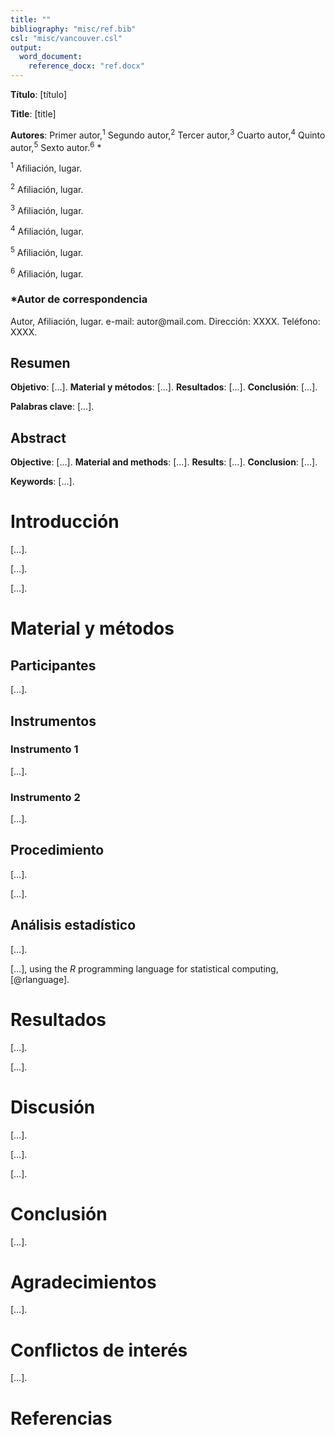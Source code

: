 ```yaml
---
title: ""
bibliography: "misc/ref.bib"
csl: "misc/vancouver.csl"
output: 
  word_document:
    reference_docx: "ref.docx"
---
```


**Título**: [título]

**Title**: [title]

**Autores**: Primer autor,^1^ Segundo autor,^2^ Tercer autor,^3^ Cuarto autor,^4^ Quinto autor,^5^ Sexto autor.^6^ \*

::: {custom-style="Afiliation"}
^1^ Afiliación, lugar.

^2^ Afiliación, lugar.

^3^ Afiliación, lugar.

^4^ Afiliación, lugar.

^5^ Afiliación, lugar.

^6^ Afiliación, lugar.
:::

### \*Autor de correspondencia 

Autor, Afiliación, lugar. e-mail: autor\@mail.com. 
Dirección: XXXX. Teléfono: XXXX.

\newpage

## Resumen  

**Objetivo**: [...]. **Material y métodos**: [...]. **Resultados**: [...]. **Conclusión**: [...].

**Palabras clave**: [...].

\newpage

## Abstract 

**Objective**: [...]. **Material and methods**: [...]. **Results**: [...]. **Conclusion**: [...].

**Keywords**: [...].

\newpage

# Introducción

<!---- Antecedentes históricos ---->
[...].

<!---- Conceptualización del problema ---->
[...].

<!---- Hipótesis y objetivos ---->
[...].

# Material y métodos

## Participantes

[...]. 

## Instrumentos

### Instrumento 1 

[...].

### Instrumento 2

[...].


## Procedimiento 

[...].

[...].  

## Análisis estadístico

[...].

[...], using the *R* programming language for statistical computing, [@rlanguage].

# Resultados

[...].

[...]. 

# Discusión

[...].

[...].

[...].

# Conclusión

[...]. 

# Agradecimientos

[...].

# Conflictos de interés

[...].

# Referencias

<div id="refs"></div>
